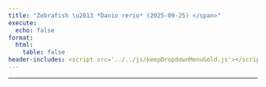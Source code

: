 ```yaml
---
title: "Zebrafish \u2013 *Danio rerio* (2025-09-25) </span>"
execute:
  echo: false
format:
  html:
    table: false
header-includes: <script src='../../js/keepDropdownMenuGold.js'></script>
---
```


***

```{=html}

<!-- Injected automatically via Jinja -->
<link rel="stylesheet" href="https://cdn.datatables.net/1.13.6/css/jquery.dataTables.min.css">
<link rel="stylesheet" href="https://cdn.datatables.net/buttons/2.4.1/css/buttons.dataTables.min.css">
<link rel="stylesheet" href="https://cdn.datatables.net/responsive/2.5.0/css/responsive.dataTables.min.css">
<link rel="stylesheet" href="https://cdn.datatables.net/select/1.7.0/css/select.dataTables.min.css">

<style>
    .dt-buttons {
        position: relative;
        z-index: 2; /* Your original value */
    }
    
    .dt-button-collection {
        z-index: 101; /* Your original value */
    }
    
    /* Mobile-only fixes for button collection */
    @media (max-width: 768px) {
        .dt-button-collection {
            z-index: 9999 !important;
            position: fixed !important;
            top: 10% !important; /* Move down from top to prevent cutting */
            left: 50% !important;
            transform: translateX(-50%) !important; /* Only horizontal centering */
            max-height: 80vh !important;
            max-width: 95vw !important;
            overflow-y: auto !important;
            box-shadow: 0 4px 12px rgba(0,0,0,0.15) !important;
            border-radius: 4px !important;
        }
        
        /* Ensure DataTable wrapper doesn't clip the dropdown */
        .dataTables_wrapper {
            overflow: visible !important;
        }
        
        /* Center-align and make buttons wrap properly */
        .dataTables_wrapper .dt-buttons {
            float: none !important;
            display: flex !important;
            flex-wrap: wrap !important;
            justify-content: center !important; /* Center align buttons */
            gap: 5px !important;
            width: 100% !important;
            max-width: 100% !important;
            overflow: visible !important;
        }
        
        /* Make individual buttons responsive */
        .dt-buttons .dt-button {
            flex: 0 1 auto !important;
            min-width: 0 !important;
            white-space: nowrap !important;
            font-size: 0.8rem !important;
            padding: 0.3rem 0.5rem !important;
        }
        
        .selection-counter {
            float: right;
            display: block;
            margin: 10px 10px 10px 0;
            text-align: right;
        }
    }
    
    /* Your existing styles with z-index adjustments */
    :root {
        --table-underline-offset: 1px;
        --table-underline-thickness: 1px;
        --table-line-height: 1.1;
    }
    
    table.dataTable {
        --underline-offset: var(--table-underline-offset);
        --underline-thickness: var(--table-underline-thickness);
        line-height: var(--table-line-height);
    }
    
    table.dataTable thead th {
        font-size: 90% !important;
    }
    
    table.dataTable tbody td {
        font-size: 90% !important;
    }
    
    table.dataTable.compact tbody td {
        padding-top: 5px !important;
        padding-bottom: 5px !important;
    }
    
    input[type="text"]::placeholder {
        font-style: italic;
        font-size: 80%;
    }
    
    .dataTables_wrapper .dataTables_info {
        font-weight: bold;
        margin-left: 0px !important;
        padding-top: 8px !important;
        clear: none !important;
    }
    
    .dataTables_wrapper .dt-buttons {
        float: left !important;
    }
    
    #top_info_display {
        float: none !important;
        text-align: right;
    }
    
    .selection-counter {
        color: #1f4eb6;
        font-weight: bold;
        font-size: 80%;
        float: right;
        margin-top: 8px;
        margin-right: 0px;
        padding: 5px 10px;
        background: #f9f9f9;
        border: 1px solid #ddd;
        border-radius: 4px;
        clear: right;
        text-align: right;
    }
    
    @media (max-width: 768px) {
        .selection-counter {
            float: right;
            display: block;
            margin: 10px 10px 10px 0;
            text-align: right;
        }
    }
    
    .top-controls-container {
        display: flex;
        align-items: center;
        justify-content: space-between;
        width: 100%;
        margin-bottom: 10px;
    }
    
    .buttons-container {
        display: flex;
        align-items: center;
        gap: 5px;
        flex-wrap: wrap;
    }
    
    @media (max-width: 768px) {
        .top-controls-container {
            flex-direction: column;
            align-items: flex-start;
            gap: 10px;
        }
    }
    
    .dataTables_wrapper .dt-layout-row.dt-layout-top .dt-layout-cell.dt-start {
        display: flex;
        align-items: center;
        flex-wrap: wrap;
        gap: 2px;
    }
    
    .custom-info-container {
        display: inline-flex;
        align-items: center;
        gap: 5px;
    }
    
    .custom-info-container .fa-solid {
        font-size: 1em;
        color: darkgreen;
    }
    
    .dataTables_wrapper .dt-buttons {
        display: inline-flex;
        gap: 5px;
    }
    
    /* Checkbox styles remain the same */
    table.dataTable tbody tr.selected td.select-checkbox::after {
        content: '✓';
        font-size: 0.8rem;
        color: #333;
        font-weight: bold;
        position: absolute;
        top: 50%;
        left: 50%;
        transform: translate(-50%, -50%);
        line-height: 1;
        pointer-events: none;
    }
    
    table.dataTable.compact>tbody>tr.selected>td.select-checkbox:after, 
    table.dataTable.compact>tbody>tr.selected>th.select-checkbox:after{
        margin-top: -0.025rem;
        margin-left: -0.05rem;
    }
    
    table.dataTable td.select-checkbox::before {
        position: relative;
    }
    
    table.dataTable td.select-checkbox {
        text-align: center;
        vertical-align: middle;
        padding: 0.5rem;
        width: 3.5rem;
        min-width: 2.5rem;
        position: relative;
    }
    
    table.dataTable tbody tr.selected td.select-checkbox::before {
        background: #f0f8ff;
        border-color: #337ab7;
    }
    
    table.dataTable.compact>tbody>tr>td.select-checkbox:before,
    table.dataTable.compact>tbody>tr>th.select-checkbox:before {
        margin-top: -0.3rem;
    }
    
    @media (max-width: 768px) {
        table.dataTable td.select-checkbox {
            padding: 0.25rem;
            width: 2rem;
            min-width: 1.5rem;
        }
    
        table.dataTable td.select-checkbox::before {
            width: 0.8rem;
            height: 0.8rem;
        }
        
        table.dataTable.compact>tbody>tr>td.select-checkbox:before,
        table.dataTable.compact>tbody>tr>th.select-checkbox:before {
            margin-top: -0.4rem;
        }
    
        table.dataTable tbody tr.selected td.select-checkbox::after {
            font-size: 0.7rem;
        }
    }
    
    /* Additional mobile fix for very small screens */
    @media (max-width: 480px) {
        .selection-counter {
            float: left;
            display: block;
            text-align: left;
            margin: 0 0 5px 0 !important;
        }
         .dt-button-collection {
            z-index: 10000 !important;
            position: fixed !important;
            max-width: 90vw; /* Prevent it from being too wide */
        }
        
    /* Make individual buttons full width on very small screens */
        .buttons-container {
            flex-direction: column; !important;
            width: 100%; /* Take full width */
            gap: 5px;
        }
        
        .dt-buttons {
            width: 100% !important; /* Full width for button container */
            display: flex !important;
            flex-direction: column !important; /* Stack buttons vertically */
            gap: 5px;
        }
        
        .dt-button {
            width: 100% !important; /* Each button takes full width */
            box-sizing: border-box;
            white-space: nowrap !important;
        }
        
        table.dataTable td.select-checkbox {
            padding: 0.2rem;
            width: 1.5rem;
            min-width: 1.2rem;
        }
    
        table.dataTable td.select-checkbox::before {
            width: 0.5rem;
            height: 0.5rem;
        }
    
        table.dataTable tbody tr.selected td.select-checkbox::after {
            font-size: 0.6rem;
        }
        
        input[type="text"]::placeholder {
            font-size: 60% !important;
        }
    }
    
    .dataTables_filter {
        display: none !important;
    }

    /* Mobile-only fixes for responsive input */
    @media (max-width: 480px) {
        .mobile-tiny-input {
            font-size: 0.8rem !important;
            padding: 5px !important;
        }
    }
</style>

<table id="zebrafish-table" class="display nowrap cell-border compact" style="width:100%">
    <thead></thead>
    <tfoot></tfoot>
</table>

<script src="https://code.jquery.com/jquery-3.7.0.min.js"></script>
<script src="https://cdn.datatables.net/1.13.6/js/jquery.dataTables.min.js"></script>
<script src="https://cdn.datatables.net/responsive/2.5.0/js/dataTables.responsive.min.js"></script>
<script src="https://cdn.datatables.net/buttons/2.4.1/js/dataTables.buttons.min.js"></script>
<script src="https://cdn.datatables.net/buttons/2.4.1/js/buttons.colVis.min.js"></script>
<script src="https://cdn.datatables.net/select/1.7.0/js/dataTables.select.min.js"></script>
<script src="https://cdnjs.cloudflare.com/ajax/libs/jszip/3.10.1/jszip.min.js"></script>
<script src="https://cdn.datatables.net/buttons/2.4.1/js/buttons.html5.min.js"></script>
<script src="https://cdn.datatables.net/buttons/2.4.1/js/buttons.copy.min.js"></script>

<script>
$(document).ready(function() {
    console.log('Starting DataTable initialization...');
    
    $.getJSON("../../JSON/zebrafish_gene_pair.json", function(data) {
        console.log('JSON data loaded successfully:', data.length, 'rows');
        
        const columns = [
  {
    "data": "Interaction_ID",
    "title": "<span title=\"Unique ConnectomeDB ID for each ligand\u2013receptor pair\">Interaction ID</span>"
  },
  {
    "data": "LR_Pair",
    "title": "<span title=\"Ligand-receptor Pair\">LR Pair</span>"
  },
  {
    "data": "Evidence",
    "title": "<span title=\"Direct: experimentally verified; Inferred: inferred from orthology\">Evidence</span>"
  },
  {
    "data": "AI_summary",
    "title": "<span title=\"Click the icon below to run Perplexity on the LR pair\">AI summary</span>"
  },
  {
    "data": "Ligand_Symbols",
    "title": "<span title=\"Official gene symbol (aliases, old names)\">Ligand Symbols</span>"
  },
  {
    "data": "Receptor_Symbols",
    "title": "<span title=\"Official gene symbol (aliases, old names)\">Receptor Symbols</span>"
  },
  {
    "data": "Ligand_ZFIN_ID",
    "title": "<span title=\"Zebrafish Information Network ID (link to ZFIN)\">Ligand ZFIN ID</span>"
  },
  {
    "data": "Receptor_ZFIN_ID",
    "title": "<span title=\"Zebrafish Information Network ID (link to ZFIN)\">Receptor ZFIN ID</span>"
  },
  {
    "data": "Ligand_ENSEMBL_ID",
    "title": "<span title=\"ENSEMBL gene ID for the ligand (link to ENSEMBL)\">Ligand ENSEMBL ID</span>"
  },
  {
    "data": "Receptor_ENSEMBL_ID",
    "title": "<span title=\"ENSEMBL gene ID for the receptor (link to ENSEMBL)\">Receptor ENSEMBL ID</span>"
  },
  {
    "data": "Human_Ligand_Symbols",
    "title": "Human Ligand Symbols"
  },
  {
    "data": "Human_Receptor_Symbols",
    "title": "Human Receptor Symbols"
  },
  {
    "data": "Ligand_Location",
    "title": "<span title=\"Location based on the predicted subcellular localization of the human proteome\">Ligand Location</span>"
  },
  {
    "data": "Receptor_Location",
    "title": "<span title=\"Location based on the predicted subcellular localization of the human proteome\">Receptor Location</span>"
  }
];
        console.log('Columns config:', columns);

        // Define searchable columns by their safe names
        const searchableColumns = [
            'Ligand_Symbols',
            'Receptor_Symbols',
            'Human_Ligand_Symbols', 
            'Human_Receptor_Symbols'
        ];
        
        console.log('Searchable columns:', searchableColumns);

        // Build header HTML - add checkbox column back
        var headerHtml = '<tr><th title="Tick boxes for rows to download via the CSV/Excel buttons">Select</th>';
        columns.forEach(function(col) {
            headerHtml += '<th>' + (col.title || col.data || '') + '</th>';
        });
        headerHtml += '</tr>';
        $('#zebrafish-table thead').html(headerHtml);

        // // Calculate hidden columns based on total column count (adjust for checkbox column)
        // var totalColumns = columns.length + 1; // +1 for checkbox column
        
        // // Only include valid positive column indices for hiding
        // var hiddenColumns = [11,12];

        // console.log('Total columns:', totalColumns);
        // console.log('Hidden columns:', hiddenColumns);
        // Find column indices by name
        var hiddenColumnNames = ["Ligand XX ID", "Receptor XX ID", 'Human_Ligand_Symbols', 'Human_Receptor_Symbols'];
        var hiddenColumns = [];
        columns.forEach(function(column, index) {
            if (hiddenColumnNames.includes(column.name) || hiddenColumnNames.includes(column.title) || hiddenColumnNames.includes(column.data)) {
                hiddenColumns.push(index + 1); // +1 to account for checkbox column
            }
        });

        console.log('Hidden columns by name:', hiddenColumns);

        var table = $('#zebrafish-table').DataTable({
            data: data,
            columns: [
                {
                    data: null,
                    defaultContent: '',
                    orderable: false,
                    className: 'select-checkbox',
                    width: '20px'
                }
            ].concat(columns), // Add checkbox column as first column
            scrollX: true,
            fixedHeader: false,
            fixedColumns: {
                start: 1,
            },
            autoWidth: true,
            responsive: false,
            dom: 'Bfrtip',
            searching: true,
            select: {
                style: 'multi',
                selector: 'td:first-child'
            },
            lengthMenu: [[15, 25, 50, 100, -1], ["15", "25", "50", "100", "All"]],
            buttons: [
                { extend: 'pageLength',
                  text: function(dt, button, config) {
                      return 'Show ' + dt.page.len() + ' Rows';
                  }
                },
                { extend: 'colvis', text: 'Display Columns' },
                { extend: 'selectAll', text: 'Select All',
                    action: function(e, dt, node, config) {
                        $.fn.dataTable.ext.buttons.selectAll.action.call(this, e, dt, node, config);
                        setTimeout(function() {
                            updateInfoDisplay();
                        }, 100);
                    }
                },
                { extend: 'selectNone', text: 'Deselect All',
                    action: function(e, dt, node, config) {
                        $.fn.dataTable.ext.buttons.selectNone.action.call(this, e, dt, node, config);
                        setTimeout(function() {
                            updateInfoDisplay();
                        }, 100);
                    }
                },
                {
                    extend: 'csvHtml5',
                    filename: 'ConnectomeDB2025_zebrafish',
                    exportOptions: {
                        columns: ':visible:not(:first-child)', // Export only visible columns, excluding checkbox
                        format: {
                            body: function(data, row, column, node) {
                                // Detect A.I. summary column by the chat bubble icon Perplexity instead of column position
                                if (data && data.toString().includes('Perplexity') && data.toString().includes('<a ') && data.toString().includes('href=')) {
                                    var $temp = $('<div>').html(data);
                                    var href = $temp.find('a').attr('href');
                                    return href ? encodeURI(href) : data;
                                }
                                // For all other columns, strip HTML tags
                                return data.replace ? data.replace(/<[^>]*>/g, '') : data;
                            }
                        }
                    },
                    action: function(e, dt, button, config) {
                        var selectedRows = dt.rows('.selected').count();
                        if (selectedRows > 0) {
                            config.exportOptions.modifier = { selected: true };
                        } else {
                            config.exportOptions.modifier = { page: 'all', search: 'none' };
                        }
                        $.fn.dataTable.ext.buttons.csvHtml5.action.call(this, e, dt, button, config);
                    }
                },
                {
                    extend: 'excelHtml5',
                    filename: 'ConnectomeDB2025_zebrafish',
                    title: null,
                    exportOptions: {
                        columns: ':visible:not(:first-child)', // Export only visible columns, excluding checkbox
                        format: {
                            body: function(data, row, column, node) {
                                // Detect A.I. summary column by the chat bubble icon Perplexity instead of column position
                                if (data && data.toString().includes('Perplexity') && data.toString().includes('<a ') && data.toString().includes('href=')) {
                                    var $temp = $('<div>').html(data);
                                    var href = $temp.find('a').attr('href');
                                    return href ? encodeURI(href) : data;
                                }
                                // For all other columns, strip HTML tags
                                return data.replace ? data.replace(/<[^>]*>/g, '') : data;
                            }
                        }
                    },
                    action: function(e, dt, button, config) {
                        var selectedRows = dt.rows('.selected').count();
                        if (selectedRows > 0) {
                            config.exportOptions.modifier = { selected: true };
                        } else {
                            config.exportOptions.modifier = { page: 'all', search: 'none' };
                        }
                        $.fn.dataTable.ext.buttons.excelHtml5.action.call(this, e, dt, button, config);
                    }
                }
            ],
            columnDefs: [
                {
                    orderable: false,
                    className: 'select-checkbox',
                    targets: 0
                },
                // Adjusted for checkbox column: Original column 10 is now at index 11
                { "className": "dt-center", "targets": [4] },
                // Adjusted for checkbox column: Original columns 5 and 6 are now at indices 5 and 6
                { "width": "275px", "targets": [5,6,11,12] },
                { "visible": false, "targets": hiddenColumns }
            ],
            initComplete: function () {
                console.log('DataTable initialization complete');
                var api = this.api();
                
                $('.dataTables_wrapper .dt-layout-row.dt-layout-top .dt-layout-cell.dt-end').append('<div class="dataTables_info" id="top_info_display"></div>');

                // Create separate selection counter
                $('.dt-buttons').after('<div class="selection-counter" id="selection_counter">0 rows selected</div>');

                // Update info display function
                window.updateInfoDisplay = function() {
                    var info = api.page.info();
                    var selectedCount = api.rows('.selected').count();
                    var filteredCount = api.rows({ search: 'applied' }).count();
                    var totalCount = api.rows().count();
            
                    var infoText = `Showing ${info.start + 1} to ${info.end} of ${filteredCount} entries`;
            
                    if (filteredCount !== totalCount) {
                        infoText += ` (filtered from ${totalCount} total entries)`;
                    }
            
                    if (selectedCount > 0) {
                        var selectedInFiltered = api.rows({ search: 'applied' }).nodes().to$().filter('.selected').length;
                        infoText += ` - ${selectedInFiltered} rows selected`;
                    }
            
                    $('#top_info_display_clone_2').html(infoText);
                    $('.dataTables_wrapper .dataTables_info').html(infoText);
                };

                // Selection counter update function
                window.updateSelectionCounter = function() {
                    var selectedCount = api.rows('.selected').count();
                    var filteredCount = api.rows({ search: 'applied' }).count();
                    var totalCount = api.rows().count();
                    
                    if (selectedCount > 0) {
                        var selectedInFiltered = api.rows({ search: 'applied' }).nodes().to$().filter('.selected').length;
                        $('#selection_counter').text(selectedInFiltered + ' rows selected');
                        $('#selection_counter').show();
                    } else {
                        $('#selection_counter').text('0 rows selected');
                    }
                };

                window.updateButtonText = function() {
                    var filteredCount = api.rows({ search: 'applied' }).count();
                    var totalCount = api.rows().count();
                    
                    if (filteredCount === totalCount) {
                        $('.buttons-select-all').text('Select All (' + totalCount + ')');
                    } else {
                        $('.buttons-select-all').text('Select All Filtered (' + filteredCount + ')');
                    }
                };

                // Add event listeners
                api.on('draw.dt select.dt deselect.dt', function() {
                    setTimeout(updateButtonText, 100);
                    setTimeout(updateInfoDisplay, 100);
                    setTimeout(updateSelectionCounter, 100);
                });

                updateInfoDisplay();
                updateSelectionCounter();

                // Add filter functionality
                setTimeout(function() {
                    // Create a filter container directly above the table and headers
                    var filterContainer = $('<div id="column-filters" style="background: white; padding-left: 0px; padding-right: 0px; padding-bottom: 10px; border: 0px solid #ddd; margin-bottom: 1px; width: 100%;"></div>');
                    $('#zebrafish-table').closest('.dataTables_wrapper').prepend(filterContainer);

                    // Append mobile style
                    $('head').append(`
                        <style>
                            @media (max-width: 480px) {
                                .mobile-tiny-input {
                                    font-size: 0.8rem !important;
                                    padding: 5px !important;
                                }
                            }
                        </style>
                    `);

                    var filterDiv = $('<div style="max-width: 100%;"></div>');
                    var label = $('<label></label>');

                    // Create input with dynamic placeholder
                    var input = $('<input type="text" placeholder="Search Ligand(s) / Receptor(s): i.e. ACE, CD24, EGFR, adam10b, zp3a.2" />')
                        .css({
                            'width': '100%',
                            'padding': '8px',
                            'font-size': '1.1rem',
                            'border': '1px solid #ccc',
                            'border-radius': '4px'
                        })
                        .addClass('mobile-tiny-input')
                        .on('input keyup', function () {
                            var val = this.value;
                            console.log('Search input changed:', val);

                            // Remove any existing custom search
                            while($.fn.dataTable.ext.search.length > 0) {
                                $.fn.dataTable.ext.search.pop();
                            }

                            if (val === '') {
                                // If empty, don't add any custom search and reset ordering
                                api.order([]);
                                api.draw();
                            } else {
                                const searchTerms = val.split(',').map(term => term.trim().toLowerCase()).filter(term => term !== '');

                                if (searchTerms.length > 0) {
                                    // Use safe column names for searching
                                    $.fn.dataTable.ext.search.push(function(settings, data, dataIndex) {
                                        // Get the full row data object to access by safe column name
                                        var rowData = api.row(dataIndex).data();
                                        
                                        // Check each searchable column
                                        return searchTerms.some(term => {
                                            return searchableColumns.some(colName => {
                                                var colValue = rowData[colName] ? rowData[colName].toString().replace(/<[^>]*>/g, '').toLowerCase() : '';
                                                return colValue.includes(term);
                                            });
                                        });
                                    });

                                    api.draw();
                                } else {
                                    api.order([]);
                                    api.draw();
                                }
                            }
                        });

                    filterDiv.append(label).append(input);
                    filterContainer.append(filterDiv);
                }, 100);

                // Custom sort function using safe column names
                api.on('order.dt search.dt', function () {
                    var searchVal = $('#column-filters input[type="text"]').val();

                    if (searchVal && searchVal.trim() !== '') {
                        const searchTerms = searchVal
                            .split(',')
                            .map(term => term.trim().toLowerCase())
                            .filter(term => term !== '');
                            
                        if (searchTerms.length === 0) return;

                        // Get current order information from DataTables
                        var currentOrder = api.order();
                        var isCustomSearchActive = true;

                        // Check if user is trying to sort by a specific column
                        if (currentOrder.length > 0) {
                            var sortColumnIndex = currentOrder[0][0];
                            
                            // Get the column name for this index
                            var sortColumnName = '';
                            if (sortColumnIndex > 0 && sortColumnIndex <= columns.length) {
                                sortColumnName = columns[sortColumnIndex - 1].data; // -1 because of checkbox column
                            }
                            
                            // If sorting by a column other than our searchable columns, let DataTables handle it normally
                            if (searchableColumns.indexOf(sortColumnName) === -1) {
                                isCustomSearchActive = false;
                            }
                        }

                        if (isCustomSearchActive) {
                            api.rows().sort(function (rowIdxA, rowIdxB) {
                                let scoreA = 0;
                                let scoreB = 0;

                                const rowDataA = api.row(rowIdxA).data();
                                const rowDataB = api.row(rowIdxB).data();

                                const normalize = str =>
                                    str ? str.toString().replace(/<[^>]*>/g, '').toLowerCase().trim() : '';

                                // Get values from searchable columns using safe names
                                const valuesA = searchableColumns.map(colName => normalize(rowDataA[colName]));
                                const valuesB = searchableColumns.map(colName => normalize(rowDataB[colName]));

                                searchTerms.forEach(term => {
                                    valuesA.forEach(value => {
                                        if (value === term) scoreA -= 1000;
                                        else if (value.startsWith(term + ',')) scoreA -= 950;
                                        else if (value.startsWith(term + ' ')) scoreA -= 900;
                                        else if (value.includes('(' + term + ')')) scoreA -= 850;
                                        else if (value.includes(term + ' ()')) scoreA -= 800;
                                        else if (value.startsWith(term)) scoreA -= 700;
                                        else if (value.includes(term)) scoreA -= 100;
                                    });

                                    valuesB.forEach(value => {
                                        if (value === term) scoreB -= 1000;
                                        else if (value.startsWith(term + ',')) scoreB -= 950;
                                        else if (value.startsWith(term + ' ')) scoreB -= 900;
                                        else if (value.includes('(' + term + ')')) scoreB -= 850;
                                        else if (value.includes(term + ' ()')) scoreB -= 800;
                                        else if (value.startsWith(term)) scoreB -= 700;
                                        else if (value.includes(term)) scoreB -= 100;
                                    });
                                });

                                return scoreA - scoreB;
                            });
                        }
                    }
                });
            }
        });

        // Event listener for when the search input is cleared manually
        $(document).on('input', '#column-filters input[type="text"]', function() {
            if (this.value === '') {
                table.draw();
            }
        });

    }).fail(function(jqxhr, textStatus, error) {
        console.error("Failed to load JSON data:", textStatus, error);
        console.error("JSON path:", "../../JSON/zebrafish_gene_pair.json");
        alert("Failed to load table data. Please check the console for details.");
    });
});
</script>
```


